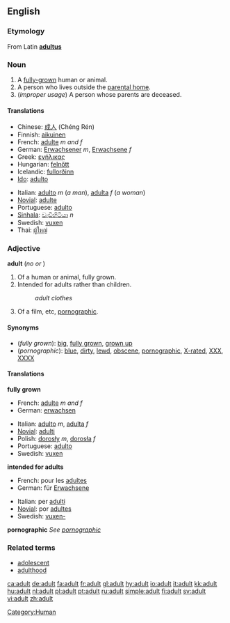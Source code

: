 ==English==

===Etymology===
From Latin '''[[adultus]]'''

===Noun===
{{en-noun}}

# A [[fully-grown]] human or animal.
# A person who lives outside the [[parental home]].
# (''improper usage'') A person whose parents are deceased.

====Translations====
{{top}}
*Chinese: [[成人]] (Chéng Rén)
*Finnish: [[aikuinen]]
*French: [[adulte]] ''m and f''
*German: [[Erwachsener]] ''m'', [[Erwachsene]] ''f''
*Greek: [[ενήλικας]]
*Hungarian: [[felnőtt]]
*Icelandic: [[fullorðinn]] {{m}}
*[[Ido]]: [[adulto]]
{{mid}}
*Italian: [[adulto]] ''m'' (''a man''), [[adulta]] ''f'' (''a woman'')
*[[Novial]]: [[adulte]]
*Portuguese: [[adulto]]
*[[Sinhala]]: [[වැඩිහිටියා]] ''n''
*Swedish: [[vuxen]]
*Thai: [[ผู้ใหญ่]]
{{bottom}}

===Adjective===
'''adult''' (''no'' {{compar}} ''or'' {{superl}})

#Of a human or animal, fully grown.
#Intended for adults rather than children.
#:''adult clothes''
#Of a film, etc, [[pornographic]].

====Synonyms====
*(''fully grown''): [[big]], [[fully grown]], [[grown up]]
*(''pornographic''): [[blue]], [[dirty]], [[lewd]], [[obscene]], [[pornographic]], [[X-rated]], [[XXX]], [[XXXX]]

====Translations====

'''fully grown'''
{{top}}
*French: [[adulte]] ''m and f''
*German: [[erwachsen]]
{{mid}}
*Italian: [[adulto]] ''m'', [[adulta]] ''f''
*[[Novial]]: [[adulti]]
*Polish: [[dorosły]] ''m'', [[dorosła]] ''f''
*Portuguese: [[adulto]]
*Swedish: [[vuxen]]
{{bottom}}

'''intended for adults'''
{{top}}
*French: pour les [[adulte]]s
*German: für [[Erwachsene]]
{{mid}}
*Italian: per [[adulto|adulti]]
*[[Novial]]: por [[adultes]]
*Swedish: [[vuxen-]]
{{bottom}}

'''pornographic'''
''See [[pornographic]]''

===Related terms===
*[[adolescent]]
*[[adulthood]]

[[Category:Human]]

[[ca:adult]]
[[de:adult]]
[[fa:adult]]
[[fr:adult]]
[[gl:adult]]
[[hy:adult]]
[[io:adult]]
[[it:adult]]
[[kk:adult]]
[[hu:adult]]
[[nl:adult]]
[[pl:adult]]
[[pt:adult]]
[[ru:adult]]
[[simple:adult]]
[[fi:adult]]
[[sv:adult]]
[[vi:adult]]
[[zh:adult]]